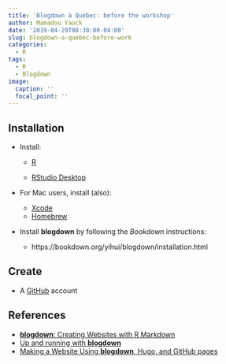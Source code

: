 ```yaml
---
title: 'Blogdown à Québec: before the workshop'
author: Mamadou Yauck
date: '2019-04-29T08:30:00-04:00'
slug: blogdown-a-quebec-before-work
categories:
  - R
tags:
  - R
  - Blogdown
image:
  caption: ''
  focal_point: ''
---
```


## Installation

- Install:

    * [R](https://cran.cnr.berkeley.edu) 

    * [RStudio Desktop](https://www.rstudio.com/products/rstudio/download/)
    
    
- For Mac users, install (also):

    * [Xcode](https://developer.apple.com/xcode/)
    * [Homebrew](https://brew.sh)



- Install **blogdown** by following the *Bookdown* instructions:

    * https://bookdown.org/yihui/blogdown/installation.html


## Create

 * A [GitHub](https://github.com) account

## References


  * [**blogdown**: Creating Websites with R Markdown](https://bookdown.org/yihui/blogdown/) 
  * [Up and running with **blogdown**](https://alison.rbind.io/post/up-and-running-with-blogdown/) 
  * [Making a Website Using **blogdown**, Hugo, and GitHub pages](https://proquestionasker.github.io/blog/Making_Site/)



